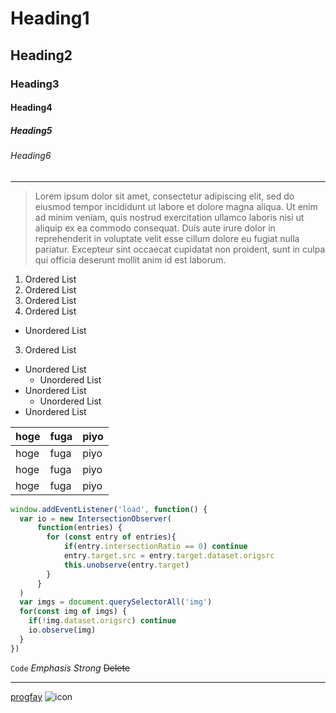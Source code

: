 # Heading1
## Heading2
### Heading3
#### Heading4
##### Heading5
###### Heading6

***

> Lorem ipsum dolor sit amet, consectetur adipiscing elit, sed do eiusmod tempor incididunt ut labore et dolore magna aliqua. Ut enim ad minim veniam, quis nostrud exercitation ullamco laboris nisi ut aliquip ex ea commodo consequat. Duis aute irure dolor in reprehenderit in voluptate velit esse cillum dolore eu fugiat nulla pariatur. Excepteur sint occaecat cupidatat non proident, sunt in culpa qui officia deserunt mollit anim id est laborum.

1. Ordered List
  1. Ordered List
  2. Ordered List
2. Ordered List
  - Unordered List
3. Ordered List

- Unordered List
  - Unordered List
- Unordered List
  - Unordered List
- Unordered List

| hoge | fuga | piyo |
|------|------|------|
| hoge | fuga | piyo |
| hoge | fuga | piyo |
| hoge | fuga | piyo |

```js
window.addEventListener('load', function() {
  var io = new IntersectionObserver(
      function(entries) {
        for (const entry of entries){
            if(entry.intersectionRatio == 0) continue
            entry.target.src = entry.target.dataset.origsrc
            this.unobserve(entry.target)
        }
      }
  )
  var imgs = document.querySelectorAll('img')
  for(const img of imgs) {
    if(!img.dataset.origsrc) continue
    io.observe(img)
  }
})
```

`Code` _Emphasis_ *Strong* ~~Delete~~

---

[progfay](https://github.com/progfay)
![icon](https://gyazo.com/c18f1afde13743b88f9c8fa13558f708.png)
